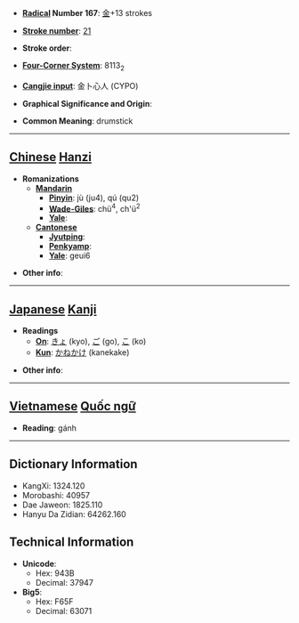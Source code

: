 * '''[[Wiktionary:Chinese radical index| Radical]] Number 167''': [[Wiktionary:Chinese radical index 金|金]]+13 strokes

* '''[[Wiktionary:Chinese total strokes index|Stroke number]]''': [[Wiktionary:Chinese total strokes index 21|21]]

* '''Stroke order''': 

* '''[[Wiktionary:Chinese four corner index|Four-Corner System]]''': 8113<sub>2</sub>

* '''[[Wiktionary:Chinese Cangjie index|Cangjie input]]''': 金卜心人 (CYPO)

* '''Graphical Significance and Origin''': 

* '''Common Meaning''': drumstick

----

== [[Chinese]] [[Hanzi]] ==

* '''Romanizations'''
** '''[[Mandarin]]'''
*** '''[[Pinyin]]''': jù (ju4), qú (qu2)
*** '''[[Wade-Giles]]''': chü<sup>4</sup>, ch'ü<sup>2</sup>
*** '''[[Yale]]''': 
** '''[[Cantonese]]'''
*** '''[[Jyutping]]''':
*** '''[[Penkyamp]]''': 
*** '''[[Yale]]''': geui6

* '''Other info''': 

----

== [[Japanese]] [[Kanji]] ==

* '''Readings'''
** '''[[On]]''': [[きょ]] (kyo), [[ご]] (go), [[こ]] (ko)
** '''[[Kun]]''': [[かねかけ]] (kanekake)

* '''Other info''':  


----

== [[Vietnamese]] [[Quốc ngữ]] ==

* '''Reading''': gánh

----

== Dictionary Information ==

* KangXi: 1324.120
* Morobashi: 40957
* Dae Jaweon: 1825.110
* Hanyu Da Zidian: 64262.160

== Technical Information ==

* '''Unicode''':
** Hex: 943B
** Decimal: 37947
* '''Big5''':
** Hex: F65F
** Decimal: 63071